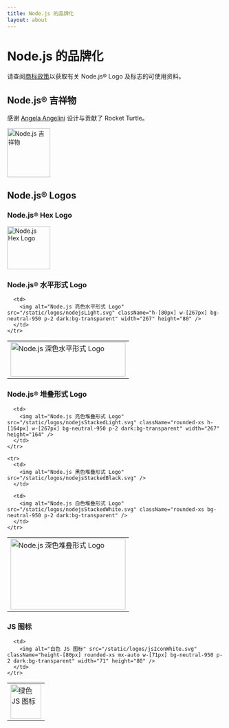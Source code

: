 ```yaml
---
title: Node.js 的品牌化
layout: about
---
```


# Node.js 的品牌化

请查阅[商标政策](https://trademark-policy.openjsf.org/)以获取有关 Node.js® Logo 及标志的可使用资料。

## Node.js® 吉祥物

感谢 [Angela Angelini](https://www.linkedin.com/in/angeliningl/) 设计与贡献了 Rocket Turtle。

<img
  alt="Node.js 吉祥物"
  src="/static/images/node-mascot.svg"
  className="w-[100px]"
  width="100"
  height="114"
/>

## Node.js® Logos

### Node.js® Hex Logo

<img
  alt="Node.js Hex Logo"
  src="/static/logos/nodejsHex.svg"
  className="w-[100px]"
  width="100"
  height="100"
/>

### Node.js® 水平形式 Logo

<table>
  <tbody>
    <tr>
      <td>
        <img alt="Node.js 深色水平形式 Logo" src="/static/logos/nodejsDark.svg" className="h-[80px] w-[267px]" width="267" height="80" />
      </td>

      <td>
        <img alt="Node.js 亮色水平形式 Logo" src="/static/logos/nodejsLight.svg" className="h-[80px] w-[267px] bg-neutral-950 p-2 dark:bg-transparent" width="267" height="80" />
      </td>
    </tr>

  </tbody>
</table>

### Node.js® 堆叠形式 Logo

<table>
  <tbody>
    <tr>
      <td>
        <img alt="Node.js 深色堆叠形式 Logo" src="/static/logos/nodejsStackedDark.svg" className="h-[164px] w-[267px]" width="267" height="164" />
      </td>

      <td>
        <img alt="Node.js 亮色堆叠形式 Logo" src="/static/logos/nodejsStackedLight.svg" className="rounded-xs h-[164px] w-[267px] bg-neutral-950 p-2 dark:bg-transparent" width="267" height="164" />
      </td>
    </tr>

    <tr>
      <td>
        <img alt="Node.js 黑色堆叠形式 Logo" src="/static/logos/nodejsStackedBlack.svg" />
      </td>

      <td>
        <img alt="Node.js 白色堆叠形式 Logo" src="/static/logos/nodejsStackedWhite.svg" className="rounded-xs bg-neutral-950 p-2 dark:bg-transparent" />
      </td>
    </tr>

  </tbody>
</table>

### JS 图标

<table>
  <tbody>
    <tr>
      <td>
        <img alt="绿色 JS 图标" src="/static/logos/jsIconGreen.svg" className="height-[80px] mx-auto w-[71px]" width="71" height="80" />
      </td>

      <td>
        <img alt="白色 JS 图标" src="/static/logos/jsIconWhite.svg" className="height-[80px] rounded-xs mx-auto w-[71px] bg-neutral-950 p-2 dark:bg-transparent" width="71" height="80" />
      </td>
    </tr>

  </tbody>
</table>
